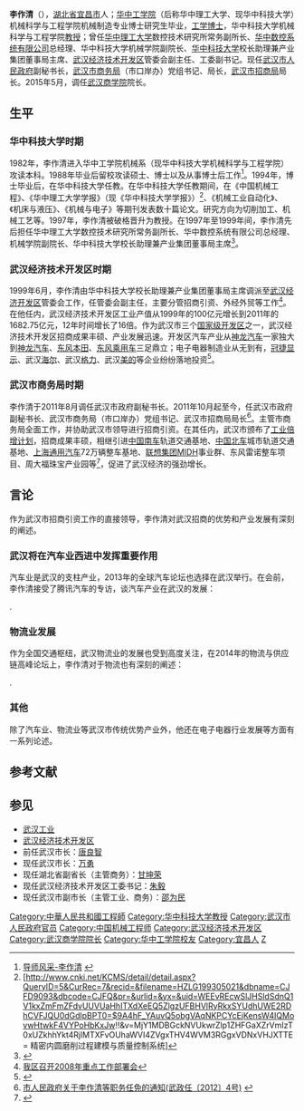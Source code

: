 {{Infobox Officeholder
|姓名    = 李作清
|本名    = 
|其他姓名= 
|性別    = 男
|order1        = 
|office1       = <small>[[武汉市|武汉市]]人民政府副秘书长，武汉市商务局（市口岸办）党组书记、局长 ，武汉市招商局局长</small>
|deputy1       = 邹卫东、刘丹平、蔡东霞、张文波
|term_start1   = 2011年8月
|term_end1     = 
|predecessor1  = 林肖滨
|successor1    = 
|order2        = 
|office2       = [[武汉经济技术开发区|武汉经济技术开发区]]管委会副主任、工委副书记
|deputy2       = 
|term_start2   = 1999年6月
|term_end2     = 2011年8月
|predecessor2  = 
|successor2    = [[李忠|李忠]]、周勇士
|order3        = 
|office3       = [[华中科技大学|华中科技大学]]校长助理兼产业集团董事局主席
|premier3      = 
|term_start3   = 2007年4月
|term_end3     = 2008年6月
|predecessor3  = [[王延觉|王延觉]]
|successor3    = [[童俊|童俊]]
|籍貫    = [[湖北省|湖北省]][[宜昌市|宜昌市]]
|出生日期= {{Birth year and age|1964|12}}  
|出生地點= {{PRC}}[[湖北省|湖北省]][[宜昌市|宜昌市]]
|逝世日期= <!-- {{Death date and age|YYYY|MM|DD|YYYY|MM|DD}}（死亡在前，出生在后）{{Death year and age| }} -->
|逝世地點= 
|居處    = [[湖北省|湖北省]][[武汉市|武汉市]]
|政黨    = {{CPC}}
|職業    = [[公务员|公务员]]
|父母    = 
|配偶    = 
|子女    = 
|親屬    = 
|國籍    = {{PRC}}
|宗教信仰= [[社会主义|社会主义]]<br>[[共产主义|共产主义]]
|學歷    = 博士
|母校    = [[华中科技大学|华中科技大学]]
|網站    = 
|簽名    = 
|腳註    =
}}

'''李作清'''（{{bd|1964年|12月|catIdx=Z张}}），[[湖北省|湖北省]][[宜昌市|宜昌市]]人；[[华中工学院|华中工学院]]（后称华中理工大学、现华中科技大学）机械科学与工程学院机械制造专业博士研究生毕业，[[工学|工学]][[博士|博士]]，华中科技大学机械科学与工程学院[[教授|教授]]；曾任[[华中理工大学|华中理工大学]]数控技术研究所常务副所长、[[华中数控系统有限公司|华中数控系统有限公司]]总经理、华中科技大学机械学院副院长、[[华中科技大学|华中科技大学]]校长助理兼产业集团董事局主席、[[武汉经济技术开发区|武汉经济技术开发区]]管委会副主任、工委副书记。现任[[武汉市人民政府|武汉市人民政府]]副秘书长，[[武汉市商务局|武汉市商务局]]（市口岸办）党组书记、局长，[[武汉市招商局|武汉市招商局]]局长。2015年5月，调任[[武汉商学院|武汉商学院]]院长。

== 生平 ==
===华中科技大学时期===
1982年，李作清进入华中工学院机械系（现华中科技大学机械科学与工程学院）攻读本科。1988年毕业后留校攻读硕士、博士以及从事博士后工作<ref>[http://mse.hust.edu.cn/teacher_index.php?id=160 导师风采-李作清] {{webarchive|url=https://web.archive.org/web/20130526115015/http://mse.hust.edu.cn/teacher_index.php?id=160 |date=2013-05-26 }}</ref>。1994年，博士毕业后，在华中科技大学任教。在华中科技大学任教期间，在《中国机械工程》、《华中理工大学学报》（现《华中科技大学学报》）<ref>[http://www.cnki.net/KCMS/detail/detail.aspx?QueryID=5&CurRec=7&recid=&filename=HZLG199305021&dbname=CJFD9093&dbcode=CJFQ&pr=&urlid=&yx=&uid=WEEvREcwSlJHSldSdnQ1V1kxZmFmZFdvUUVUaHhITXdXeEQ5ZlgzUFBHVlRyRkxSYUdhUWE2RDhCVFJQU0dGdlpBPT0=$9A4hF_YAuvQ5obgVAqNKPCYcEjKensW4IQMovwHtwkF4VYPoHbKxJw!!&v=MjY1MDBGckNVUkwrZlp1ZHFGaXZrVmIzT0xUZkhhYkt4RjlMTXFvOUhaWVI4ZVgxTHV4WVM3RGgxVDNxVHJXTTE= 精密内圆磨削过程建模与质量控制系统]{{dead link|date=2018年3月 |bot=InternetArchiveBot |fix-attempted=yes }}</ref>、《机械工业自动化》、《机床与液压》、《机械与电子》等期刊发表数十篇论文。研究方向为切削加工、机械工艺等。1997年，李作清被破格晋升为教授。在1997年至1999年间，李作清先后担任华中理工大学数控技术研究所常务副所长、华中数控系统有限公司总经理、机械学院副院长、华中科技大学校长助理兼产业集团董事局主席<ref>{{Cite web |url=http://vip.stock.finance.sina.com.cn/corp/view/vCI_CorpManagerInfo.php?stockid=000988&Name=%C0%EE%D7%F7%C7%E5 |title=李作清个人简历 |access-date=2015-01-14 |archive-date=2016-03-04 |archive-url=https://web.archive.org/web/20160304084808/http://vip.stock.finance.sina.com.cn/corp/view/vCI_CorpManagerInfo.php?stockid=000988&Name=%C0%EE%D7%F7%C7%E5 |dead-url=no }}</ref>。

===武汉经济技术开发区时期===
1999年6月，李作清由华中科技大学校长助理兼产业集团董事局主席调派至[[武汉经济开发区|武汉经济开发区]]管委会工作，任管委会副主任，主要分管招商引资、外经外贸等工作<ref>[http://www.wedz.com.cn/publish/zkjjkfq/xwbd/yzdt/20080221/200802211508440080.html 我区召开2008年重点工作部署会]{{dead link|date=2018年3月 |bot=InternetArchiveBot |fix-attempted=yes }}</ref>。在他任内，武汉经济技术开发区工业产值从1999年的100亿元增长到2011年的1682.75亿元，12年时间增长了16倍。作为武汉市三个[[国家级开发区|国家级开发区]]之一，武汉经济技术开发区招商成果丰硕、产业发展迅速。开发区汽车产业从[[神龙汽车|神龙汽车]]一家独大到[[神龙汽车|神龙汽车]]、[[东风本田|东风本田]]、[[东风乘用车|东风乘用车]]三足鼎立；电子电器制造业从无到有，[[冠捷显示|冠捷显示]]、武汉[[海尔|海尔]]、武汉[[格力|格力]]、武汉[[美的|美的]]等企业纷纷落地投资<ref>{{Cite web |url=http://ezone.mofcom.gov.cn/article/ao/201211/20121108427608.shtml |title=武汉经济技术开发区简介 |access-date=2015-01-14 |archive-date=2020-02-15 |archive-url=https://web.archive.org/web/20200215113653/http://ezone.mofcom.gov.cn/article/ao/201211/20121108427608.shtml |dead-url=no }}</ref>。

===武汉市商务局时期===
李作清于2011年8月调任武汉市政府副秘书长。2011年10月起至今，任武汉市政府副秘书长、武汉市商务局（市口岸办）党组书记、武汉市招商局局长<ref>[http://www.whbgt.gov.cn/documents.php?c=5&id=725 市人民政府关于李作清等职务任免的通知(武政任〔2012〕4号)] {{webarchive|url=https://web.archive.org/web/20130524042900/http://www.whbgt.gov.cn/documents.php?c=5&id=725 |date=2013-05-24 }}</ref>。主管市商务局全面工作，并协助武汉市领导进行招商引资。在其任内，武汉市颁布了[[工业倍增计划|工业倍增计划]]，招商成果丰硕，相继引进[[中国南车|中国南车]]轨道交通基地、[[中国北车|中国北车]]城市轨道交通基地、[[上海通用汽车|上海通用汽车]]72万辆整车基地、[[联想集团|联想集团]]MIDH事业群、东风雷诺整车项目、周大福珠宝产业园等<REF>
{{Cite web |url=http://news.ifeng.com/a/20141227/42810909_0.shtml |title=唐良智武汉调任成都 执政4年武汉GDP翻番 |access-date=2015-01-14 |archive-date=2019-06-03 |archive-url=https://web.archive.org/web/20190603162614/http://news.ifeng.com/a/20141227/42810909_0.shtml |dead-url=no }}
</ref>，促进了武汉经济的强劲增长。

== 言论 ==

作为武汉市招商引资工作的直接领导，李作清对武汉招商的优势和产业发展有深刻的阐述。

===武汉将在汽车业西进中发挥重要作用===

汽车业是武汉的支柱产业，2013年的全球汽车论坛也选择在武汉举行。在会前，李作清接受了腾讯汽车的专访，谈汽车产业在武汉的发展：

{{Quote box| quote=在汽车西进的过程中，武汉将以其具有的独特的、无可替代的区位优势和最便捷辐射中西部的物流能力，如武汉独有的水运（长江与汉水交汇处）、公路、铁路枢纽等，吸引需要进军中国中西部市场的汽车企业优先考虑在汉投资。因为在汉新建生产基地，不仅可以承东启西，辐射西部地区和整个中部地区，还可以承北接南，向南北扩张，使企业辐射的市场更大，大大降低企业的物流和商务成本，这个优势和作用是全国其他城市无法比拟和替代的。武汉在机械、钢铁、化工、电子等行业上的雄厚产业基础是经过上百年发展和沉淀而形成的，这也是有目共睹的。在历史上城市能用“大”形容的，在中国只有两个，除了大上海，就是大武汉。近十年来，武汉依托东风集团，到2016力争形成年产300万辆汽车的能力。我们将充分利用武汉的各项优势，借鉴和学习其它城市好的做法和经验，通过加大招商引资力度，继续发挥东风、通用、雷诺、本田及其它社会力量的作用，以“龙头带配套，配套引龙头”为工作思路，积极引进发动机、变速箱、汽车电子、轮胎等关键零部件配套企业，逐步完善汽车产业链。武汉力争打造成为“中国车都”。目前武汉市已经引进了标致——雪铁龙公司与东风公司，建立了神龙汽车公司，前不久，神龙第三工厂投产运行，第300万辆乘用车下线，使武汉成为继上海之后，第二个拥有两家总产量超过300万辆汽车企业的城市。后来又引进了本田、通用和雷诺等汽车品牌，成立了东风本田汽车有限公司、上海通用汽车武汉基地、东风雷诺公司以及东风电动车股份有限公司、三环集团、汉阳特种汽车制造公司、东风乘用车公司等8家整车生产厂，280多家汽车零部件厂家，乘用车年生产能力135万辆。未来，武汉还将会继续大力引进国内外汽车产业知名企业落户武汉<ref>[http://auto.qq.com/a/20131011/013132.htm 李作清：武汉将在汽车业西进中发挥重要作用]</ref>。|source=2013（第四届）[[全球汽车论坛|全球汽车论坛]]李作清接受[[腾讯汽车|腾讯汽车]]专访}}

.

===物流业发展===

作为全国交通枢纽，武汉物流业的发展也受到高度关注，在2014年的物流与供应链高峰论坛上，李作清对于物流也有深刻的阐述：

{{Quote box| quote=从国内城市的发展态势来看，发展现代物流业是增强城市竞争力的有效手段。从国内来看，物流业发展已跨越 “一哄而上”的起步阶段，进入注重提升城市功能、配合产业经济发展的新阶段。继上海、天津、深圳等地之后，重庆、成都、郑州等中西部中心城市也都把现代物流业作为增强区域竞争力、抢占竞争制高点的重要手段，超前构筑，率先突破。与武汉同处中部的郑州正在全力打造国际物流园区和航空港物流区，加快推进产业、物流和市场联动发展。越来越多的国际制造商都把当地综合物流服务能力作为进资的重要条件。在土地、劳动力价格优势不断减弱，各种优惠政策受到严格控制的大环境下，发展物流业，已经成为扩大对外开放、促进产业转型升级和吸引投资的重要突破口。
从武汉的发展实际来看，发展现代物流业是转变经济发展方式的必然选择当前，武汉正处于工业化中期，工业仍然是发展的重点。但随着工业化、城镇化纵深推进，要素资源趋紧、生态环境恶化、区域竞争加剧，城市发展面临巨大压力。本市服务业供给能力和水平难以适应发展需要，制约了主导产业的壮大和城市功能的提升，已成为不容忽视的问题。武汉要实现大发展、跨越发展、持续发展，迫切需要发展现代物流业和现代服务业，寻找新的经济增长空间，推动产业转型升级，为工业倍增提供有力支撑和保障，为经济发展创造新的动力和竞争力<ref>[http://wuxizazhi.cnki.net/Search/WHSH201409002.html 李作清：在物流与供应链高峰论坛上的报告]</ref>。|source=加深认识 加强谋划 大力发展武汉现代物流业———在物流与供应链高峰论坛上的报告}}
.

===其他===

除了汽车业、物流业等武汉市传统优势产业外，他还在电子电器行业发展等方面有一系列论述。

== 参考文献 ==
{{Reflist}}

== 参见 ==
*[[武汉工业|武汉工业]]
*[[武汉经济技术开发区|武汉经济技术开发区]]
*前任武汉市长：[[唐良智|唐良智]]
*现任武汉市长：[[万勇|万勇]]
*现任湖北省副省长（主管商务）：[[甘坤荣|甘坤荣]]
*现任武汉经济技术开发区工委书记：[[朱毅|朱毅]]
*现任武汉市副市长（主管工业、商务）：[[邵为民|邵为民]]

{{DEFAULTSORT:L}}
[[Category:中華人民共和國工程師|Category:中華人民共和國工程師]]
[[Category:华中科技大学教授|Category:华中科技大学教授]]
[[Category:武汉市人民政府官员|Category:武汉市人民政府官员]]
[[Category:中国机械工程师|Category:中国机械工程师]]
[[Category:武汉经济技术开发区|Category:武汉经济技术开发区]]
[[Category:武汉商学院院长|Category:武汉商学院院长]]
[[Category:华中工学院校友|Category:华中工学院校友]]
[[Category:宜昌人|Category:宜昌人]]
[[Category:李姓|Z]]